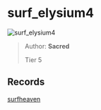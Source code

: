 
# surf_elysium4

![surf_elysium4](https://raw.githubusercontent.com/Sayt123/SurfMapPics/Maps-and-bonuses/csgo/surf_elysium4.jpg)

> Author: **Sacred**
>
> Tier 5

## Records

[surfheaven](https://surfheaven.eu/map/surf_elysium4)
